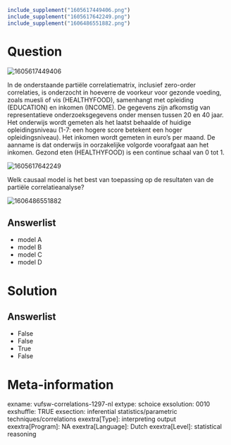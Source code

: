 ```r
include_supplement("1605617449406.png")
include_supplement("1605617642249.png")
include_supplement("1606486551882.png")
```

Question
========
<img src="1605617449406.png" class="fr-fic fr-dii tvcss_2"
alt="1605617449406" />  
  
In de onderstaande partiële correlatiematrix, inclusief zero-order
correlaties, is onderzocht in hoeverre de voorkeur voor gezonde voeding,
zoals muesli of vis (HEALTHYFOOD), samenhangt met opleiding (EDUCATION)
en inkomen (INCOME). De gegevens zijn afkomstig van representatieve
onderzoeksgegevens onder mensen tussen 20 en 40 jaar. Het onderwijs
wordt gemeten als het laatst behaalde of huidige opleidingsniveau (1-7:
een hogere score betekent een hoger opleidingsniveau). Het inkomen wordt
gemeten in euro's per maand. De aanname is dat onderwijs in oorzakelijke
volgorde voorafgaat aan het inkomen. Gezond eten (HEALTHYFOOD) is een
continue schaal van 0 tot 1.  
  
  
<img src="1605617642249.png" class="fr-fic fr-dii tvcss_3"
alt="1605617642249" />  
  
Welk causaal model is het best van toepassing op de resultaten van de
partiële correlatieanalyse?  
  
<img src="1606486551882.png" class="fr-fic fr-dii tvcss_4"
alt="1606486551882" />

Answerlist
----------
* model A
* model B
* model C
* model D

Solution
========










Answerlist
----------
* False
* False
* True
* False

Meta-information
================
exname: vufsw-correlations-1297-nl
extype: schoice
exsolution: 0010
exshuffle: TRUE
exsection: inferential statistics/parametric techniques/correlations
exextra[Type]: interpreting output
exextra[Program]: NA
exextra[Language]: Dutch
exextra[Level]: statistical reasoning


